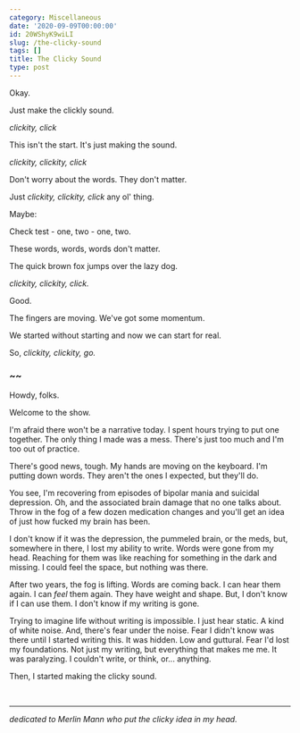 ```yaml
---
category: Miscellaneous
date: '2020-09-09T00:00:00'
id: 20WShyK9wiLI
slug: /the-clicky-sound
tags: []
title: The Clicky Sound
type: post
---
```


Okay.

Just make the clickly sound.

*clickity, click*

This isn't the start. It's just making the sound.

*clickity, clickity, click*

Don't worry about the words. They don't matter. 

Just *clickity, clickity, click* any ol' thing.

Maybe:

Check test - one, two - one, two.

These words, words, words don't matter.

The quick brown fox jumps over the lazy dog.

*clickity, clickity, click.*

Good.

The fingers are moving. We've got some momentum.

We started without starting and now we can start for real. 

So, *clickity, clickity, go.*

### ~~ 

Howdy, folks.

Welcome to the show.

I'm afraid there won't be a narrative today. I spent hours trying to put one together. The only thing I made was a mess. There's just too much and I'm too out of practice. 

There's good news, tough. My hands are moving on the keyboard. I'm putting down words. They aren't the ones I expected, but they'll do.

You see, I'm recovering from episodes of bipolar mania and suicidal depression. Oh, and the associated brain damage that no one talks about. Throw in the fog of a few dozen medication changes and you'll get an idea of just how fucked my brain has been. 

I don't know if it was the depression, the pummeled brain, or the meds, but, somewhere in there, I lost my ability to write. Words were gone from my head. Reaching for them was like reaching for something in the dark and missing. I could feel the space, but nothing was there.

After two years, the fog is lifting. Words are coming back. I can hear them again. I can _feel_ them again. They have weight and shape. But, I don't know if I can use them. I don't know if my writing is gone. 

Trying to imagine life without writing is impossible. I just hear static. A kind of white noise. And, there's fear under the noise. Fear I didn't know was there until I started writing this. It was hidden. Low and guttural. Fear I'd lost my foundations. Not just my writing, but everything that makes me me. It was paralyzing. I couldn't write, or think, or... anything. 

Then, I started making the clicky sound.

<br />

---



*dedicated to Merlin Mann who put the clicky idea in my head.*